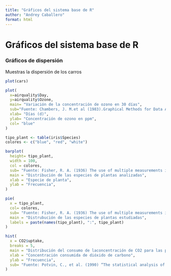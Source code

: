 ---
title: "Gráficos del sistema base de R"
author: "Andrey Caballero"
format: html
---
# Gráficos del sistema base de R

### Gráficos de dispersión

Muestras la dispersión de los carros
```{r}
plot(cars)
```


```{r}
plot(
  x=airquality$Day,
  y=airquality$Ozone,
  main= "Variación de la concentración de ozono en 30 días",
  sub="Fuente: Chambers, J. M.et al (1983).Graphical Methods for Data Analysis. Belmont, CA: Wadsworth",
  xlab= "Días (d)",
  ylab= "Concentración de ozono en ppm",
  col= "blue"
)
```

```{r}
tipo_plant <- table(iris$Species)
colores <- c("blue", "red", "white")

barplot(
  height= tipo_plant,
  width = 100,
  col = colores,
  sub= "Fuente: Fisher, R. A. (1936) The use of multiple measurements in taxonomic problems",
  main = "Distribución de las especies de plantas analizadas",
  xlab = "Especie de planta",
  ylab = "Frecuencia",
)
```

```{r}
pie(
  x = tipo_plant,
  col= colores,
  sub= "Fuente: Fisher, R. A. (1936) The use of multiple measurements in taxonomic problems",
  main = "Distrubución de las especies de plantas estudiadas",
  labels = paste(names(tipo_plant), ":", tipo_plant)
)

```

```{r}
hist(
  x = CO2$uptake, 
  breaks = 5,
  main = "Distribución del consumo de laconcentración de CO2 para las plantas", 
  xlab = "Concentración consumida de dióxido de carbono", 
  ylab = "Frecuencia",
  sub= "Fuente: Potvin, C., et al. (1990) “The statistical analysis of ecophysiological"
)
```

